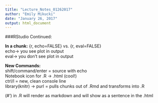 ```yaml
---
title: "Lecture_Notes_01262017"
author: "Emily Mikucki"
date: "January 26, 2017"
output: html_document
---
```

###RStudio Continued:

**In a chunk:**
{r, echo=FALSE} vs. {r, eval=FALSE}   
echo-> you see plot in output   
eval-> you don't see plot in output   

**New Commands:**   
shift/command/enter = source with echo   
Notebook icon for .R -> .html (cool!)   
ctrl/l = new, clean console line   
library(knitr) -> purl = pulls chunks out of .Rmd and transforms into .R   

(#') in .R will render as markdown and will show as a sentence in the .html